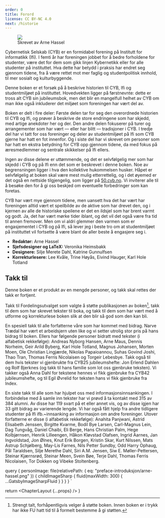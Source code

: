 ```yaml
---
order: 0
title: Forord
license: CC BY-NC 4.0
next: /historie
---
```



<Figure position="end">
  <Image src={props.data.personImage} />
  <Figcaption>Skrevet av Arne Hassel</Figcaption>
</Figure>

Cybernetisk Selskab (CYB) er en formidabel forening på Institutt for informatikk (Ifi). I femti år har foreningen
jobbet for å bedre forholdene for studenter, være det for dem som gikk linjen Kybernetikk eller for alle studenter på
instituttet. Hva dette har betydd i praksis har endret seg gjennom tidene, fra å være rettet mot mer faglig og
studentpolitisk innhold, til mer sosialt og kulturbyggende.

Denne boken er et forsøk på å beskrive historien til CYB, Ifi og studentmiljøet på instituttet. Hovedvekten ligger på
førstnevnte: dette er tross alt CYB sin jubileumsbok, men det blir en mangelfull helhet av CYB om man ikke også
inkluderer det miljøet som foreningen har vært del av.

Boken er delt i fire deler: Første delen tar for seg den overordnede historien til CYB og Ifi, og prøver å beskrive de
store endringene som har skjedd, med artige anekdoter her og der. Den andre delen fokuserer på turer og arrangementer
som har vært — eller har blitt — tradisjoner i CYB. I tredje del har vi tatt for oss foreninger og deler av
studentmiljøet på Ifi som CYB gjerne har hatt en fot innenfor. Og i siste del har vi skrevet om personer som har hatt
en ekstra betydning for CYB opp gjennom tidene, da med fokus på æresmedlemmer og sentrale skikkelser på Ifi ellers.

Ingen av disse delene er uttømmende, og det er selvfølgelig mer som har skjedd i CYB og på Ifi enn det som er beskrevet
i denne boken. Noe av begrensningen ligger i hva den kollektive hukommelsen husker. Håpet er selvfølgelig at boken skal
være mest mulig etterrettelig, og i det øyemed er det også en nettside tilgjengelig, som ligger på
[50.cyb.no](https://50.cyb.no/). Vi inviterer alle til å besøke den for å gi oss beskjed om eventuelle forbedringer som
kan foretas.

CYB har vært mye gjennom tidene, men uansett hva det har vært har foreningen alltid vært et speilbilde av de aktive som
har drevet den, og i kjernen av alle de historiske speilene er det en ildsjel som har brent varmt og godt. Ja, det har
vært mørke tider iblant, og det vil det også være fra tid til annen fremover. Men om vi aldri glemmer den varmen som er
engasjementet i CYB og på Ifi, så lever jeg i beste tro om at studentmiljøet på instituttet vil fortsette å være blant
de aller beste å engasjere seg i.

* **Redaktør:** Arne Hassel
* **Sjefsdesigner og LaTeX:** Veronika Heimsbakk
* **Designere:** Silje Merete Dahl, Katrine Gunnulfsen
* **Korrekturlesere:** Lee Kvåle, Trine Høyås, Eivind Hauger, Karl Hole Totland

## Takk til

Denne boken er et produkt av en mengde personer, og takk skal rettes der takk er fortjent.

Takk til Fordelingsutvalget som valgte å støtte publikasjonen av boken[^1], takk til dem som har skrevet tekster til
boka, og takk til dem som har vært med å utforme og korrekturlese boken slik at den blir så god som den kan bli.

En spesiell takk til alle forfatterne våre som har kommet med bidrag. Narve Trædal har vært et arbeidsjern uten like og
vi setter utrolig stor pris på hans bidrag til boken. Ellers har følgende personer bidratt med tekster (i alfabetisk
rekkefølge): Andreas Nyborg Hansen, Arne Maus, Dennis Norheim, Geir Arild Byberg, Karl Hole Totland, Magnus Johansen,
Morten Moen, Ole Christian Lingjærde, Nikolas Papaioannou, Suhas Govind Joshi, Thao Tran, Thomas Ferris Nicolaisen og
Torgeir Lebesbye. Takk også til dem hvis tekster vi gjenbrukte fra CYB25 jubileumshefte: Jon Erlend Dahlen og Rolf
Bjerknes (og takk til hans familie som lot oss gjenbruke teksten). Vi takker også Anna Dahl for tekstene hennes vi fikk
gjenbruke fra CYB42 jubileumshefte, og til Egil Øvrelid for teksten hans vi fikk gjenbruke fra Index.

En siste takk til alle som har hjulpet oss med informasjonsinnsankingen. I forbindelse med å samle inn tekster har vi
prøvd å ta kontakt med 315 av 384 alumni. Av disse har 119 svart på et eller annet vis, og av disse igjen har 33 gitt
bidrag av varierende lengde. Vi har også fått hjelp fra andre tidligere studenter på Ifi ifb.~innsanking av informasjon
om andre foreninger. Utover forfatterne er disse (i alfabetisk rekkefølge): Anahita Panjwani, Astrid Elisabeth Jenssen,
Birgitte Kvarme, Bodil Bye Larsen, Carl-Magnus Lein, Dag Tungvåg, Daniel Chaibi, Eli Berge, Hans Christian Palm, Hege
Kolbjørnsen, Henrik Lilleengen, Håkon Kløvstad Olafsen, Ingrid Aarnes, Jan Ingvoldstad, Jon Ølnes, Knut Erik Borgen,
Kristin Skar, Kurt Nilssen, Mats Astrup Schjølberg, May-Lis Farnes, Nils Petter Sundby, Odd Harry Ophaug, Pål Taraldsen,
Silje Merethe Dahl, Siri A.M. Jensen, Siw E. Møller-Pettersen, Steinar Kjærnsrød, Steinar Meen, Svein Bøe, Terje Dahl,
Thomas Ferris Nicolaisen, Tor Dokken og Vibeke Stoltenberg.

[^1]:Strengt talt, forhåpentligvis velger å støtte boken. Innen boken er i trykk har ikke FU hatt tid til å formelt
bestemme å gi støtten.

  query {
    personImage: file(relativePath: { eq: "preface-introduksjon/arne-hassel.png" }) {
      childImageSharp {
        fluid(maxWidth: 300) {
          ...GatsbyImageSharpFluid
        }
      }
    }
  }
`

  return <ChapterLayout {...props} />
}

